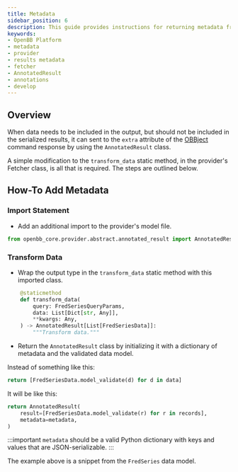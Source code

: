 ```yaml
---
title: Metadata
sidebar_position: 6
description: This guide provides instructions for returning metadata from the provider interface that gets included in the `extra` attribute of the OBBject response.
keywords:
- OpenBB Platform
- metadata
- provider
- results metadata
- fetcher
- AnnotatedResult
- annotations
- develop
---
```



<HeadTitle title="Metadata - Developer Guides | OpenBB Platform Docs" />

## Overview

When data needs to be included in the output, but should not be included in the serialized results,
it can sent to the `extra` attribute of the [OBBject](architecture_overview#obbject-class) command response by using the `AnnotatedResult` class.

A simple modification to the `transform_data` static method, in the provider's Fetcher class, is all that is required. The steps are outlined below.

## How-To Add Metadata

### Import Statement

- Add an additional import to the provider's model file.

```python
from openbb_core.provider.abstract.annotated_result import AnnotatedResult
```

### Transform Data

- Wrap the output type in the `transform_data` static method with this imported class.

```python
    @staticmethod
    def transform_data(
        query: FredSeriesQueryParams,
        data: List[Dict[str, Any]],
        **kwargs: Any,
    ) -> AnnotatedResult[List[FredSeriesData]]:
        """Transform data."""
```
- Return the `AnnotatedResult` class by initializing it with a dictionary of metadata and the validated data model.

Instead of something like this:

```python
return [FredSeriesData.model_validate(d) for d in data]
```

It will be like this:

```python
return AnnotatedResult(
    result=[FredSeriesData.model_validate(r) for r in records],
    metadata=metadata,
)
```

:::important
`metadata` should be a valid Python dictionary with keys and values that are JSON-serializable.
:::

The example above is a snippet from the `FredSeries` data model.
